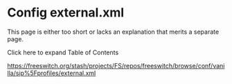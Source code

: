 
# Config external.xml 

 

This page is either too short or lacks an explanation that merits a separate page.

Click here to expand Table of Contents

<https://freeswitch.org/stash/projects/FS/repos/freeswitch/browse/conf/vanilla/sip%5Fprofiles/external.xml>


